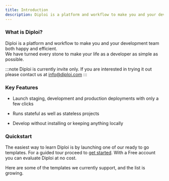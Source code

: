 ```yaml
---
title: Introduction
description: Diploi is a platform and workflow to make you and your development team both happy and efficient.
---
```


### What is Diploi?

Diploi is a platform and workflow to make you and your development team both happy and efficient.  
We have turned every stone to make your life as a developer as simple as possible.

:::note
Diploi is currently invite only. If you are interested in trying
it out please contact us at [info@diploi.com](mailto://info@diploi.com)
:::

### Key Features

- Launch staging, development and production deployments with only a few clicks

- Runs stateful as well as stateless projects

- Develop without installing or keeping anything locally

### Quickstart

The easiest way to learn Diploi is by launching one of our ready to go templates.
For a guided tour proceed to [get started](/get-started). With a Free account you can
evaluate Diploi at no cost.

Here are some of the templates we currently support, and the list is growing.


<CardGrid>
  <LinkCard
    title="Next.js Todo app (+PostgreSQL)"
    href="/templates/nextjstodo/"
  />
  <LinkCard
    title="Svelte Todo app (+PostgreSQL)"
    href="/templates/nextjstodo/"
  />
</CardGrid>

